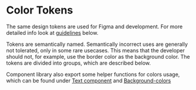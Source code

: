 

<Meta name="Color tokens" title="Documentation/Color tokens" />

# Color Tokens

The same design tokens are used for Figma and development. For more detailed info look at [guidelines](/docs/documentation-colors-guidelines--colors-guidelines) below.

Tokens are semantically named. Semantically incorrect uses are generally not tolerated, only in some rare
usecases. This means that the developer should not, for example, use the border color as the background
color. The tokens are divided into groups, which are described below.

Component library also export some helper functions for colors usage, which can be found under [Text component](/docs/components-typography-text--docs)
and [Background-colors](/docs/helpers-background-colors--docs)

<br />

<ColorTokens />

